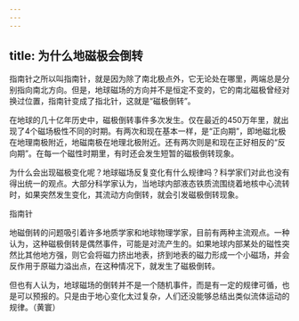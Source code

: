 ```yaml
---
---
---
```

title: 为什么地磁极会倒转
---




指南针之所以叫指南针，就是因为除了南北极点外，它无论处在哪里，两端总是分别指向南北方向。但是，地球磁场的方向并不是恒定不变的，它的南北磁极曾经对换过位置，指南针变成了指北针，这就是“磁极倒转”。

在地球的几十亿年历史中，磁极倒转事件多次发生。仅在最近的450万年里，就出现了4个磁场极性不同的时期。有两次和现在基本一样，是“正向期”，即地磁北极在地理南极附近，地磁南极在地理北极附近。还有两次则是和现在正好相反的“反向期”。在每一个磁性时期里，有时还会发生短暂的磁极倒转现象。

为什么会出现磁极变化呢？地球磁场反复变化有什么规律吗？科学家们对此也没有得出统一的观点。大部分科学家认为，当地球内部液态铁质流围绕着地核中心流转时，如果突然发生变化，其流动方向倒转，就会引发磁极倒转现象。

指南针



地磁倒转的问题吸引着许多地质学家和地球物理学家，目前有两种主流观点。一种认为，这种磁极倒转是偶然事件，可能是对流产生的。如果地球内部某处的磁性突然比其他地方强，则它会将磁力挤出地表，挤到地表的磁力形成一个小磁场，并会反作用于原磁力溢出点，在这种情况下，就发生了磁极倒转。

但也有人认为，地球磁场的倒转并不是一个随机事件，而是有一定的规律可循，也是可以预报的。只是由于地心变化太过复杂，人们还没能够总结出类似流体运动的规律。（黄寰）